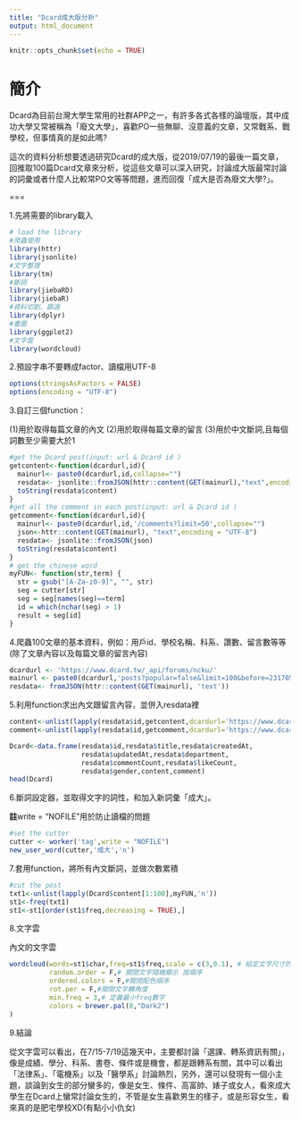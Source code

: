 ```yaml
---
title: "Dcard成大版分析"
output: html_document
---
```


```r
knitr::opts_chunk$set(echo = TRUE)
```


# 簡介


Dcard為目前台灣大學生常用的社群APP之一，有許多各式各樣的論壇版，其中成功大學又常被稱為「廢文大學」，喜歡PO一些無聊、沒意義的文章，又常戰系、戰學校，但事情真的是如此嗎?

這次的資料分析想要透過研究Dcard的成大版，從2019/07/19的最後一篇文章，回推取100篇Dcard文章來分析，從這些文章可以深入研究，討論成大版最常討論的詞彙或者什麼人比較常PO文等等問題，進而回復「成大是否為廢文大學?」。

===

1.先將需要的library載入

```r
# load the library
#爬蟲使用
library(httr)
library(jsonlite)
#文字整理
library(tm)
#斷詞
library(jiebaRD)
library(jiebaR)
#資料切割、篩選
library(dplyr)
#畫圖
library(ggplot2)
#文字雲
library(wordcloud)
```

2.預設字串不要轉成factor、讀檔用UTF-8

```r
options(stringsAsFactors = FALSE)
options(encoding = "UTF-8")

```

3.自訂三個function：

(1)用於取得每篇文章的內文
(2)用於取得每篇文章的留言
(3)用於中文斷詞,且每個詞數至少需要大於1

```r
#get the Dcard post(input: url & Dcard id )
getcontent<-function(dcardurl,id){
  mainurl<- paste0(dcardurl,id,collapse="")
  resdata<- jsonlite::fromJSON(httr::content(GET(mainurl),"text",encoding = "UTF-8"))
  toString(resdata$content)
}
#get all the comment in each post(input: url & Dcard id )
getcomment<-function(dcardurl,id){
  mainurl<- paste0(dcardurl,id,'/comments?limit=50',collapse="")
  json<-httr::content(GET(mainurl), "text",encoding = "UTF-8")
  resdata<- jsonlite::fromJSON(json)
  toString(resdata$content)
}
# get the chinese word
myFUN<- function(str,term) {
  str = gsub("[A-Za-z0-9]", "", str)
  seg = cutter[str]
  seg = seg[names(seg)==term]
  id = which(nchar(seg) > 1)
  result = seg[id]
}
```

4.爬蟲100文章的基本資料，例如：用戶id、學校名稱、科系、讚數、留言數等等(除了文章內容以及每篇文章的留言內容)

```r
dcardurl <- 'https://www.dcard.tw/_api/forums/ncku/'
mainurl <- paste0(dcardurl,'posts?popular=false&limit=100&before=231705029')
resdata<- fromJSON(httr::content(GET(mainurl), 'text'))
```

5.利用function求出內文跟留言內容，並併入resdata裡

```r
content<-unlist(lapply(resdata$id,getcontent,dcardurl='https://www.dcard.tw/_api/posts/'))
comment<-unlist(lapply(resdata$id,getcomment,dcardurl='https://www.dcard.tw/_api/posts/'))

Dcard<-data.frame(resdata$id,resdata$title,resdata$createdAt,
                  resdata$updatedAt,resdata$department,
                  resdata$commentCount,resdata$likeCount,
                  resdata$gender,content,comment)
head(Dcard)
```

6.斷詞設定器，並取得文字的詞性，和加入新詞彙「成大」。

**註**write = "NOFILE"用於防止讀檔的問題

```r
#set the cutter
cutter <- worker('tag',write = "NOFILE")
new_user_word(cutter,'成大','n')
```

7.套用function，將所有內文斷詞，並做次數累積

```r
#cut the post
txt1<-unlist(lapply(Dcard$content[1:100],myFUN,'n'))
st1<-freq(txt1)
st1<-st1[order(st1$freq,decreasing = TRUE),]
```

8.文字雲

內文的文字雲

```r
wordcloud(words=st1$char,freq=st1$freq,scale = c(3,0.1), # 給定文字尺寸的區間（向量）
          random.order = F,# 關閉文字隨機顯示 按順序
          ordered.colors = F,#關閉配色順序
          rot.per = F,#關閉文字轉角度
          min.freq = 3,# 定義最小freq數字 
          colors = brewer.pal(8,"Dark2")
)
```


9.結論

從文字雲可以看出，在7/15-7/19這幾天中，主要都討論「選課、轉系資訊有關」，像是成績、學分、科系、書卷、條件或是機會，都是跟轉系有關，其中可以看出「法律系」、「電機系」以及「醫學系」討論熱烈，另外，還可以發現有一個小主題，談論到女生的部分蠻多的，像是女生、條件、高富帥、婊子或女人，看來成大學生在Dcard上蠻常討論女生的，不管是女生喜歡男生的樣子，或是形容女生，看來真的是肥宅學校XD(有點小小仇女)